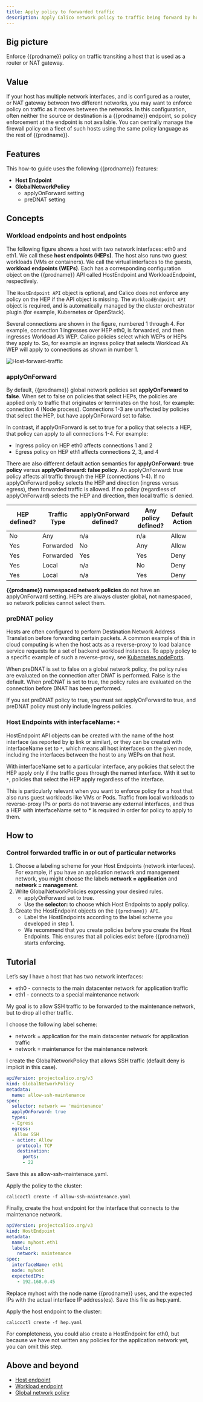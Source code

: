 ```yaml
---
title: Apply policy to forwarded traffic
description: Apply Calico network policy to traffic being forward by hosts acting as routers or NAT gateways.
---
```


## Big picture

Enforce {{prodname}} policy on traffic transiting a host that is used as a router or NAT gateway.

## Value

If your host has multiple network interfaces, and is configured as a router, or NAT gateway between two different networks, you may want to enforce policy on traffic as it moves between the networks. In this configuration, often neither the source or destination is a {{prodname}} endpoint, so policy enforcement at the endpoint is not available. You can centrally manage the firewall policy on a fleet of such hosts using the same policy language as the rest of {{prodname}}.

## Features

This how-to guide uses the following {{prodname}} features:

- **Host Endpoint**
- **GlobalNetworkPolicy**
  - applyOnForward setting
  - preDNAT setting

## Concepts

### Workload endpoints and host endpoints

The following figure shows a host with two network interfaces: eth0 and eth1. We call these **host endpoints (HEPs)**. The host also runs two guest workloads (VMs or containers). We call the virtual interfaces to the guests, **workload endpoints (WEPs)**. Each has a corresponding configuration object on the {{prodname}} API called HostEndpoint and WorkloadEndpoint, respectively.

The `HostEndpoint API` object is optional, and Calico does not enforce any policy on the HEP if the API object is missing. The `WorkloadEndpoint API` object is required, and is automatically managed by the cluster orchestrator plugin (for example, Kubernetes or OpenStack).

Several connections are shown in the figure, numbered 1 through 4. For example, connection 1 ingresses over HEP eth0, is forwarded, and then ingresses Workload A’s WEP. Calico policies select which WEPs or HEPs they apply to. So, for example an ingress policy that selects Workload A’s WEP will apply to connections as shown in number 1.

![Host-forward-traffic](/img/calico/v3.24/host-forward-traffic.png)

### applyOnForward

By default, {{prodname}} global network policies set **applyOnForward to false**. When set to false on policies that select HEPs, the policies are applied only to traffic that originates or terminates on the host, for example: connection 4 (Node process). Connections 1-3 are unaffected by policies that select the HEP, but have applyOnForward set to false.

In contrast, if applyOnForward is set to true for a policy that selects a HEP, that policy can apply to all connections 1-4. For example:

- Ingress policy on HEP eth0 affects connections 1 and 2
- Egress policy on HEP eth1 affects connections 2, 3, and 4

There are also different default action semantics for **applyOnForward: true policy** versus **applyOnForward: false policy**.
An applyOnForward: true policy affects all traffic through the HEP (connections 1-4). If no applyOnForward policy selects the HEP and direction (ingress versus egress), then forwarded traffic is allowed. If no policy (regardless of applyOnForward) selects the HEP and direction, then local traffic is denied.

| **HEP defined?** | **Traffic Type** | **applyOnForward defined?** | **Any policy defined?** | **Default Action** |
| ---------------- | ---------------- | --------------------------- | ----------------------- | ------------------ |
| No               | Any              | n/a                         | n/a                     | Allow              |
| Yes              | Forwarded        | No                          | Any                     | Allow              |
| Yes              | Forwarded        | Yes                         | Yes                     | Deny               |
| Yes              | Local            | n/a                         | No                      | Deny               |
| Yes              | Local            | n/a                         | Yes                     | Deny               |

**{{prodname}} namespaced network policies** do not have an applyOnForward setting. HEPs are always cluster global, not namespaced, so network policies cannot select them.

### preDNAT policy

Hosts are often configured to perform Destination Network Address Translation before forwarding certain packets. A common example of this in cloud computing is when the host acts as a reverse-proxy to load balance service requests for a set of backend workload instances. To apply policy to a specific example of such a reverse-proxy, see [Kubernetes nodePorts](../services/kubernetes-node-ports.mdx).

When preDNAT is set to false on a global network policy, the policy rules are evaluated on the connection after DNAT is performed. False is the default. When preDNAT is set to true, the policy rules are evaluated on the connection before DNAT has been performed.

If you set preDNAT policy to true, you must set applyOnForward to true, and preDNAT policy must only include Ingress policies.

### Host Endpoints with interfaceName: `*`

HostEndpoint API objects can be created with the name of the host interface (as reported by ip link or similar), or they can be created with interfaceName set to `*`, which means all host interfaces on the given node, including the interfaces between the host to any WEPs on that host.

With interfaceName set to a particular interface, any policies that select the HEP apply only if the traffic goes through the named interface. With it set to `*`, policies that select the HEP apply regardless of the interface.

This is particularly relevant when you want to enforce policy for a host that also runs guest workloads like VMs or Pods. Traffic from local workloads to reverse-proxy IPs or ports do not traverse any external interfaces, and thus a HEP with interfaceName set to \* is required in order for policy to apply to them.

## How to

### Control forwarded traffic in or out of particular networks

1. Choose a labeling scheme for your Host Endpoints (network interfaces).  
   For example, if you have an application network and management network, you might choose the labels **network = application** and **network = management**.
1. Write GlobalNetworkPolicies expressing your desired rules.
   - applyOnForward set to true.
   - Use the **selector:** to choose which Host Endpoints to apply policy.
1. Create the HostEndpoint objects on the `{{prodname}} API`.
   - Label the HostEndpoints according to the label scheme you developed in step 1.
   - We recommend that you create policies before you create the Host Endpoints. This ensures that all policies exist before {{prodname}} starts enforcing.

## Tutorial

Let’s say I have a host that has two network interfaces:

- eth0 - connects to the main datacenter network for application traffic
- eth1 - connects to a special maintenance network

My goal is to allow SSH traffic to be forwarded to the maintenance network, but to drop all other traffic.

I choose the following label scheme:

- network = application for the main datacenter network for application traffic
- network = maintenance for the maintenance network

I create the GlobalNetworkPolicy that allows SSH traffic (default deny is implicit in this case).

```yaml
apiVersion: projectcalico.org/v3
kind: GlobalNetworkPolicy
metadata:
  name: allow-ssh-maintenance
spec:
  selector: network == 'maintenance'
  applyOnForward: true
  types:
  - Egress
  egress:
   Allow SSH
  - action: Allow
    protocol: TCP
    destination:
      ports:
      - 22
```

Save this as allow-ssh-maintenace.yaml.

Apply the policy to the cluster:

```
calicoctl create -f allow-ssh-maintenance.yaml
```

Finally, create the host endpoint for the interface that connects to the maintenance network.

```yaml
apiVersion: projectcalico.org/v3
kind: HostEndpoint
metadata:
  name: myhost.eth1
  labels:
    network: maintenance
spec:
  interfaceName: eth1
  node: myhost
  expectedIPs:
    - 192.168.0.45
```

Replace myhost with the node name {{prodname}} uses, and the expected IPs with the actual interface IP address(es). Save this file as hep.yaml.

Apply the host endpoint to the cluster:

```
calicoctl create -f hep.yaml
```

For completeness, you could also create a HostEndpoint for eth0, but because we have not written any policies for the application network yet, you can omit this step.

## Above and beyond

- [Host endpoint](../../reference/resources/hostendpoint.mdx)
- [Workload endpoint](../../reference/resources/workloadendpoint.mdx)
- [Global network policy](../../reference/resources/globalnetworkpolicy.mdx)
